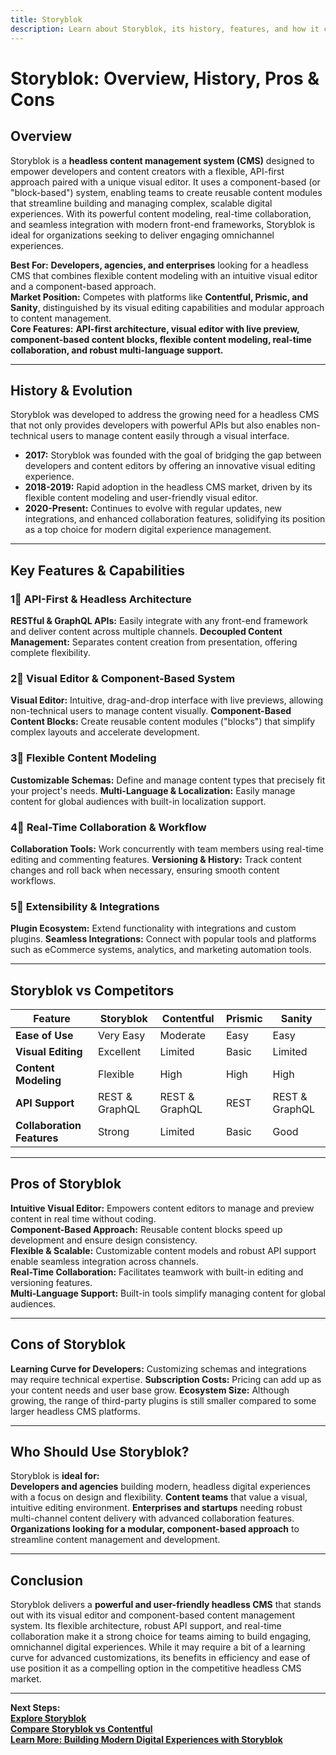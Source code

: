 ```yaml
---
title: Storyblok
description: Learn about Storyblok, its history, features, and how it compares to other headless CMS platforms.
---
```


# **Storyblok: Overview, History, Pros & Cons**

## **Overview**  
Storyblok is a **headless content management system (CMS)** designed to empower developers and content creators with a flexible, API-first approach paired with a unique visual editor. It uses a component-based (or "block-based") system, enabling teams to create reusable content modules that streamline building and managing complex, scalable digital experiences. With its powerful content modeling, real-time collaboration, and seamless integration with modern front-end frameworks, Storyblok is ideal for organizations seeking to deliver engaging omnichannel experiences.

 **Best For:** **Developers, agencies, and enterprises** looking for a headless CMS that combines flexible content modeling with an intuitive visual editor and a component-based approach.  
 **Market Position:** Competes with platforms like **Contentful, Prismic, and Sanity**, distinguished by its visual editing capabilities and modular approach to content management.  
 **Core Features:** **API-first architecture, visual editor with live preview, component-based content blocks, flexible content modeling, real-time collaboration, and robust multi-language support.**

---

## **History & Evolution**  
Storyblok was developed to address the growing need for a headless CMS that not only provides developers with powerful APIs but also enables non-technical users to manage content easily through a visual interface.

- **2017:** Storyblok was founded with the goal of bridging the gap between developers and content editors by offering an innovative visual editing experience.
- **2018-2019:** Rapid adoption in the headless CMS market, driven by its flexible content modeling and user-friendly visual editor.
- **2020-Present:** Continues to evolve with regular updates, new integrations, and enhanced collaboration features, solidifying its position as a top choice for modern digital experience management.

---

## **Key Features & Capabilities**

### **1⃣ API-First & Headless Architecture**
 **RESTful & GraphQL APIs:** Easily integrate with any front-end framework and deliver content across multiple channels.
 **Decoupled Content Management:** Separates content creation from presentation, offering complete flexibility.

### **2⃣ Visual Editor & Component-Based System**
 **Visual Editor:** Intuitive, drag-and-drop interface with live previews, allowing non-technical users to manage content visually.
 **Component-Based Content Blocks:** Create reusable content modules ("blocks") that simplify complex layouts and accelerate development.

### **3⃣ Flexible Content Modeling**
 **Customizable Schemas:** Define and manage content types that precisely fit your project's needs.
 **Multi-Language & Localization:** Easily manage content for global audiences with built-in localization support.

### **4⃣ Real-Time Collaboration & Workflow**
 **Collaboration Tools:** Work concurrently with team members using real-time editing and commenting features.
 **Versioning & History:** Track content changes and roll back when necessary, ensuring smooth content workflows.

### **5⃣ Extensibility & Integrations**
 **Plugin Ecosystem:** Extend functionality with integrations and custom plugins.
 **Seamless Integrations:** Connect with popular tools and platforms such as eCommerce systems, analytics, and marketing automation tools.

---

## **Storyblok vs Competitors**

| Feature                      | Storyblok        | Contentful       | Prismic         | Sanity          |
|------------------------------|------------------|------------------|-----------------|-----------------|
| **Ease of Use**              |  Very Easy     |  Moderate      |  Easy         |  Easy         |
| **Visual Editing**           |  Excellent     |  Limited       |  Basic        |  Limited      |
| **Content Modeling**         |  Flexible      |  High         |  High         |  High         |
| **API Support**              |  REST & GraphQL|  REST & GraphQL|  REST         |  REST & GraphQL|
| **Collaboration Features**   |  Strong        |  Limited       |  Basic        |  Good         |

---

## **Pros of Storyblok**  
 **Intuitive Visual Editor:** Empowers content editors to manage and preview content in real time without coding.  
 **Component-Based Approach:** Reusable content blocks speed up development and ensure design consistency.  
 **Flexible & Scalable:** Customizable content models and robust API support enable seamless integration across channels.  
 **Real-Time Collaboration:** Facilitates teamwork with built-in editing and versioning features.  
 **Multi-Language Support:** Built-in tools simplify managing content for global audiences.

---

## **Cons of Storyblok**  
 **Learning Curve for Developers:** Customizing schemas and integrations may require technical expertise.
 **Subscription Costs:** Pricing can add up as your content needs and user base grow.
 **Ecosystem Size:** Although growing, the range of third-party plugins is still smaller compared to some larger headless CMS platforms.

---

## **Who Should Use Storyblok?**  
Storyblok is **ideal for:**  
 **Developers and agencies** building modern, headless digital experiences with a focus on design and flexibility.
 **Content teams** that value a visual, intuitive editing environment.
 **Enterprises and startups** needing robust multi-channel content delivery with advanced collaboration features.
 **Organizations looking for a modular, component-based approach** to streamline content management and development.

---

## **Conclusion**  
Storyblok delivers a **powerful and user-friendly headless CMS** that stands out with its visual editor and component-based content management system. Its flexible architecture, robust API support, and real-time collaboration make it a strong choice for teams aiming to build engaging, omnichannel digital experiences. While it may require a bit of a learning curve for advanced customizations, its benefits in efficiency and ease of use position it as a compelling option in the competitive headless CMS market.

---

 **Next Steps:**  
 **[Explore Storyblok](https://www.storyblok.com/)**  
 **[Compare Storyblok vs Contentful](#)**  
 **[Learn More: Building Modern Digital Experiences with Storyblok](#)**
